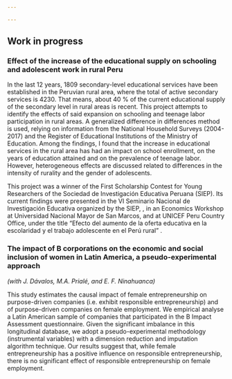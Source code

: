 ```yaml
---

---
```


## Work in progress

### Effect of the increase of the educational supply on schooling and adolescent work in rural Peru
In the last 12 years, 1809 secondary-level educational services have been established in the Peruvian rural area, where the total of active secondary services is 4230. That means, about 40 % of the current educational supply of the secondary level in rural areas is recent. This project attempts to identify the effects of said expansion on schooling and teenage labor participation in rural areas. A generalized difference in differences method is used, relying on information from the National Household Surveys (2004-2017) and the Register of Educational Institutions of the Ministry of Education. Among the findings, I found that the increase in educational services in the rural area has had an impact on school enrollment, on the years of education attained and on the prevalence of teenage labor. However, heterogeneous effects are discussed related to differences in the intensity of rurality and the gender of adolescents.

This project was a winner of the First Scholarship Contest for Young Researchers of the Sociedad de Investigación Educativa Peruana (SIEP). Its current findings were presented in the VI Seminario Nacional de Investigación Educativa organized by the SIEP, , in an Economics Workshop at Universidad Nacional Mayor de San Marcos, and at UNICEF Peru Country Office, under the title "Efecto del aumento de la oferta educativa en la escolaridad y el trabajo adolescente en el Perú rural" .

### The impact of B corporations on the economic and social inclusion of women in Latin America, a pseudo-experimental approach
*(with J. Dávalos, M.A. Prialé, and E. F. Ninahuanca)*

This study estimates the causal impact of female entrepreneurship on purpose-driven companies (i.e. exhibit responsible entrepreneurship) and of purpose-driven companies on female employment. We empirical analyse a Latin American sample of companies that participated in the B Impact Assessment questionnaire. Given the significant imbalance in this longitudinal database, we adopt a pseudo-experimental methodology (instrumental variables) with a dimension reduction and imputation algorithm technique. Our results suggest that, while female entrepreneurship has a positive influence on responsible entrepreneurship, there is no significant effect of responsible entrepreneurship on female employment.

